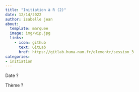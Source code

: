```yaml
---
title: "Initiation à R (2)"
date: 12/14/2022
author: isabelle jean
about:
  template: marquee
  image: img/wip.jpg
  links:
    - icon: github
      text: GitLab
      href: https://gitlab.huma-num.fr/elementr/session_3
categories: 
- initiation
---
```


Date ?

Thème ?
